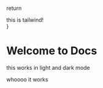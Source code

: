   return <div className="bg-red-500 dark:bg-yellow-500">this is tailwind!</div>
}

# Welcome to Docs

this works in light and dark mode

<Section />

whoooo it works
